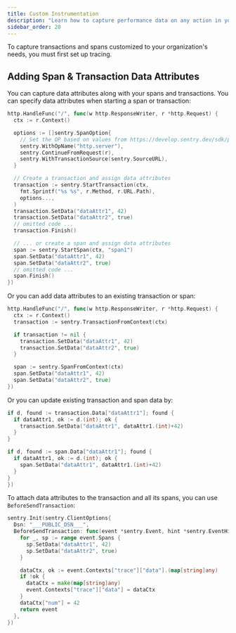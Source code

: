 ```yaml
---
title: Custom Instrumentation
description: "Learn how to capture performance data on any action in your app."
sidebar_order: 20
---
```


<Alert>

To capture transactions and spans customized to your organization's needs, you must first <PlatformLink to="/tracing/">set up tracing.</PlatformLink>

</Alert>

<PlatformContent includePath="performance/enable-manual-instrumentation" />

<PlatformContent includePath="performance/add-spans-example" />

<PlatformContent includePath="performance/retrieve-transaction" />

## Adding Span & Transaction Data Attributes

You can capture data attributes along with your spans and transactions. You can specify data attributes when starting a span or transaction:

```go
http.HandleFunc("/", func(w http.ResponseWriter, r *http.Request) {
  ctx := r.Context()

  options := []sentry.SpanOption{
    // Set the OP based on values from https://develop.sentry.dev/sdk/performance/span-operations/
    sentry.WithOpName("http.server"),
    sentry.ContinueFromRequest(r),
    sentry.WithTransactionSource(sentry.SourceURL),
  }

  // Create a transaction and assign data attributes
  transaction := sentry.StartTransaction(ctx,
    fmt.Sprintf("%s %s", r.Method, r.URL.Path),
    options...,
  )
  transaction.SetData("dataAttr1", 42)
  transaction.SetData("dataAttr2", true)
  // omitted code ...
  transaction.Finish()

  // ... or create a span and assign data attributes
  span := sentry.StartSpan(ctx, "span1")
  span.SetData("dataAttr1", 42)
  span.SetData("dataAttr2", true)
  // omitted code ...
  span.Finish()
})
```

Or you can add data attributes to an existing transaction or span:

```go
http.HandleFunc("/", func(w http.ResponseWriter, r *http.Request) {
  ctx := r.Context()
  transaction := sentry.TransactionFromContext(ctx)

  if transaction != nil {
    transaction.SetData("dataAttr1", 42)
    transaction.SetData("dataAttr2", true)
  }

  span := sentry.SpanFromContext(ctx)
  span.SetData("dataAttr1", 42)
  span.SetData("dataAttr2", true)
})
```

Or you can update existing transaction and span data by:

```go
if d, found := transaction.Data["dataAttr1"]; found {
  if dataAttr1, ok := d.(int); ok {
    transaction.SetData("dataAttr1", dataAttr1.(int)+42)
  }
}

if d, found := span.Data["dataAttr1"]; found {
  if dataAttr1, ok := d.(int); ok {
    span.SetData("dataAttr1", dataAttr1.(int)+42)
  }
}
})
```

To attach data attributes to the transaction and all its spans, you can use `BeforeSendTransaction`:

```go
sentry.Init(sentry.ClientOptions{
  Dsn: "___PUBLIC_DSN___",
  BeforeSendTransaction: func(event *sentry.Event, hint *sentry.EventHint) *sentry.Event {
    for _, sp := range event.Spans {
      sp.SetData("dataAttr1", 42)
      sp.SetData("dataAttr2", true)
    }

    dataCtx, ok := event.Contexts["trace"]["data"].(map[string]any)
    if !ok {
      dataCtx = make(map[string]any)
      event.Contexts["trace"]["data"] = dataCtx
    }
    dataCtx["num"] = 42
    return event
  },
})
```
